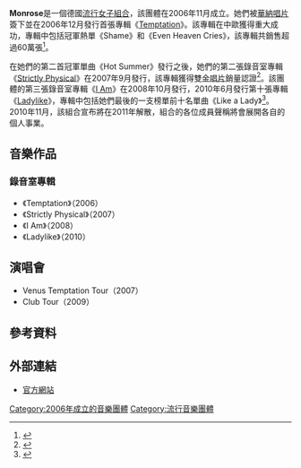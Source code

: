 {{Infobox musical artist
|name=Monrose
|image=Cover me 2009 - 2463 (Kessler-Monrose).jpg
|caption=從左到右：[[Bahar_Kızıl|Bahar Kızıl]]、[[Mandy_Capristo|Mandy Capristo]]、[[Senna_Guemmour|Senna Guemmour]]
|background=group_or_band
|origin={{GER}}
|genre=[[流行_(音樂類型)|流行]]、[[節奏藍調|節奏藍調]]、[[舞蹈流行音樂|舞蹈流行音樂]]
|years_active=2006–2011
|label=[[華納唱片|華納唱片]]
|website=[http://www.monrose.de www.monrose.de]
|past_members=[[Mandy_Capristo|Mandy Capristo]]<br />[[Senna_Guemmour|Senna Guemmour]]<br />[[Bahar_Kızıl|Bahar Kızıl]]
}}

'''Monrose'''是一個德國[[流行_(音樂類型)|流行]][[女子音乐组合|女子組合]]，該團體在2006年11月成立。她們被[[華納音樂集團|華納唱片]]簽下並在2006年12月發行首張專輯《[[Temptation|Temptation]]》。該專輯在中歐獲得重大成功，專輯中包括冠軍熱單《Shame》和《Even Heaven Cries》，該專輯共銷售超過60萬張<ref>{{cite web |url=http://www.n-tv.de/814048.html |title=Singen und tanzen |accessdate=2007-06-15 |work=N-TV.de |deadurl=yes |archiveurl=https://web.archive.org/web/20080529235404/http://www.n-tv.de/814048.html |archivedate=2008-05-29 }}</ref>。

在她們的第二首冠軍單曲《Hot Summer》發行之後，她們的第二張錄音室專輯《[[Strictly_Physical|Strictly Physical]]》在2007年9月發行，該專輯獲得雙[[金唱片|金唱片]]銷量認證<ref name="one">{{cite web|url=http://www.ifpi.at/u_frame.php3?seite=search.php3&a_id=9|title=Austrian Certification|accessdate=2006-02-14|work=IFPI|archive-url=https://www.webcitation.org/6AxvvBg4r?url=http://www.ifpi.at/u_frame.php3?seite=search.php3|archive-date=2012-09-26|dead-url=yes}}</ref>。該團體的第三張錄音室專輯《[[I_Am|I Am]]》在2008年10月發行，2010年6月發行第十張專輯《[[Ladylike|Ladylike]]》，專輯中包括她們最後的一支榜單前十名單曲《Like a Lady》<ref name="bild1">{{cite web |url=http://www.bild.de/BILD/entertainment/musik/2008/03/27/ryan-tedder/schreibt-jetzt-hits-fuer-deutsche-musikkuenstler,geo=4114118.html |title=Ryan Tedder: Konkurrenz für Top-Produzent Timbaland? |accessdate=2008-03-28 |work=[[Bild-Zeitung|Bild-Zeitung]] |deadurl=yes |archiveurl=https://web.archive.org/web/20090324105705/http://www.bild.de/BILD/entertainment/musik/2008/03/27/ryan-tedder/schreibt-jetzt-hits-fuer-deutsche-musikkuenstler%2Cgeo%3D4114118.html |archivedate=2009-03-24 }}</ref>。2010年11月，該組合宣布將在2011年解散，組合的各位成員聲稱將會展開各自的個人事業。

== 音樂作品 ==

=== 錄音室專輯 ===
* 《Temptation》（2006）
* 《Strictly Physical》（2007）
* 《I Am》（2008）
* 《Ladylike》（2010）

== 演唱會 ==
* Venus Temptation Tour（2007）
* Club Tour（2009）

== 參考資料 ==
{{Reflist}}

== 外部連結 ==
{{Commons}}
* [https://web.archive.org/web/20100426141001/http://www.monrose.de/ 官方網站]

{{Authority control}}

[[Category:2006年成立的音樂團體|Category:2006年成立的音樂團體]]
[[Category:流行音樂團體|Category:流行音樂團體]]